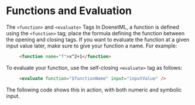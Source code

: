 # Functions and Evaluation
The `<function>` and `<evaluate>` Tags
In DoenetML, a function is defined using the `<function>` tag; place the formula defining the function between the opening and closing tags. If you want to evaluate the function at a given input value later, make sure to give your function a name. For example:
```html
     <function name="f">x^2+1</function>
```
To evaluate your function, use the self-closing `<evaluate>` tag as follows:
```html
     <evaluate function="$functionName" input="inputValue" />
```
The following code shows this in action, with both numeric and symbolic input.